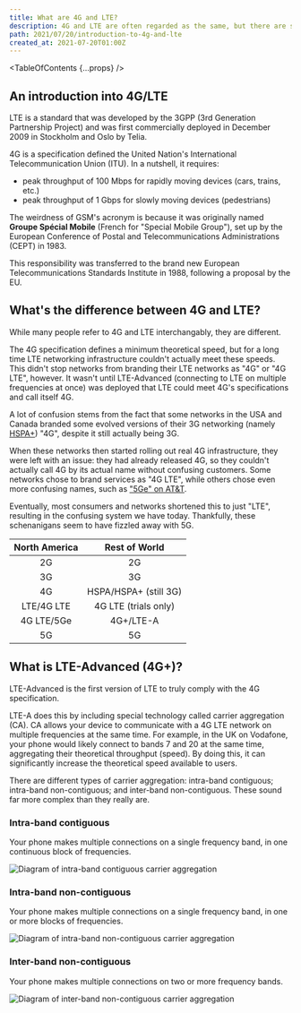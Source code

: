 ```yaml
---
title: What are 4G and LTE?
description: 4G and LTE are often regarded as the same, but there are some differences between them.
path: 2021/07/20/introduction-to-4g-and-lte
created_at: 2021-07-20T01:00Z
---
```



<TableOfContents {...props} />

## An introduction into 4G/LTE

LTE is a standard that was developed by the 3GPP (3rd Generation Partnership Project) and was first commercially deployed in December 2009 in
Stockholm and Oslo by Telia.

4G is a specification defined the United Nation's International Telecommunication Union (ITU). In a nutshell, it requires:

- peak throughput of 100 Mbps for rapidly moving devices (cars, trains, etc.)
- peak throughput of 1 Gbps for slowly moving devices (pedestrians)

<FactBox title="GSM's weird acronym">

The weirdness of GSM's acronym is because it was originally named **Groupe Spécial Mobile** (French for "Special Mobile Group"), set up by the
European Conference of Postal and Telecommunications Administrations (CEPT) in 1983.

This responsibility was transferred to the brand new European Telecommunications Standards Institute in 1988, following a proposal by the EU.

</FactBox>

## What's the difference between 4G and LTE?

While many people refer to 4G and LTE interchangably, they are different.

The 4G specification defines a minimum theoretical speed, but for a long time LTE networking infrastructure couldn't actually meet these speeds.
This didn't stop networks from branding their LTE networks as "4G" or "4G LTE", however. It wasn't until LTE-Advanced (connecting to LTE on
multiple frequencies at once) was deployed that LTE could meet 4G's specifications and call itself 4G.

A lot of confusion stems from the fact that some networks in the USA and Canada branded some evolved versions of their 3G networking (namely
[HSPA+](https://en.wikipedia.org/wiki/Evolved_High_Speed_Packet_Access)) "4G", despite it still actually being 3G.

When these networks then started rolling out real 4G infrastructure, they were left with an issue: they had already released 4G, so they couldn't
actually call 4G by its actual name without confusing customers. Some networks chose to brand services as "4G LTE", while others chose even more
confusing names, such as ["5Ge" on AT&T](https://www.tomsguide.com/uk/us/5ge-explained,news-29329.html).

Eventually, most consumers and networks shortened this to just "LTE", resulting in the confusing system we have today. Thankfully, these
schenanigans seem to have fizzled away with 5G.

| North America |     Rest of World     |
| :-----------: | :-------------------: |
|      2G       |          2G           |
|      3G       |          3G           |
|      4G       | HSPA/HSPA+ (still 3G) |
|  LTE/4G LTE   | 4G LTE (trials only)  |
|  4G LTE/5Ge   |       4G+/LTE-A       |
|      5G       |          5G           |

## What is LTE-Advanced (4G+)?

LTE-Advanced is the first version of LTE to truly comply with the 4G specification.

LTE-A does this by including special technology called carrier aggregation (CA). CA allows your device to communicate with a 4G LTE network on
multiple frequencies at the same time. For example, in the UK on Vodafone, your phone would likely connect to bands 7 and 20 at the same time,
aggregating their theoretical throughput (speed). By doing this, it can significantly increase the theoretical speed available to users.

There are different types of carrier aggregation: intra-band contiguous; intra-band non-contiguous; and inter-band non-contiguous. These sound
far more complex than they really are.

### Intra-band contiguous

Your phone makes multiple connections on a single frequency band, in one continuous block of frequencies.

![Diagram of intra-band contiguous carrier aggregation](./intraband-contiguous.svg)

### Intra-band non-contiguous

Your phone makes multiple connections on a single frequency band, in one or more blocks of frequencies.

![Diagram of intra-band non-contiguous carrier aggregation](./intraband-noncontiguous.svg)

### Inter-band non-contiguous

Your phone makes multiple connections on two or more frequency bands.

![Diagram of inter-band non-contiguous carrier aggregation](./interband-noncontiguous.svg)
